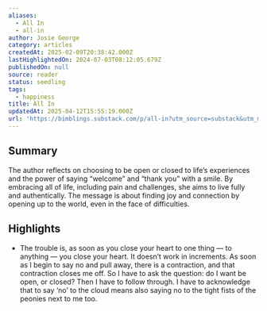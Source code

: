 ```yaml
---
aliases:
  - All In
  - all-in
author: Josie George
category: articles
createdAt: 2025-02-09T20:38:42.000Z
lastHighlightedOn: 2024-07-03T08:12:05.679Z
publishedOn: null
source: reader
status: seedling
tags:
  - happiness
title: All In
updatedAt: 2025-04-12T15:55:19.000Z
url: 'https://bimblings.substack.com/p/all-in?utm_source=substack&utm_medium=email'
---
```

## Summary

The author reflects on choosing to be open or closed to life’s experiences and the power of saying “welcome” and “thank you” with a smile. By embracing all of life, including pain and challenges, she aims to live fully and authentically. The message is about finding joy and connection by opening up to the world, even in the face of difficulties.

## Highlights

- The trouble is, as soon as you close your heart to one thing — to anything — you close your heart. It doesn’t work in increments. As soon as I begin to say no and pull away, there is a contraction, and that contraction closes me off. So I have to ask the question: do I want be open, or closed? Then I have to follow through. I have to acknowledge that to say ‘no’ to the cloud means also saying no to the tight fists of the peonies next to me too.
